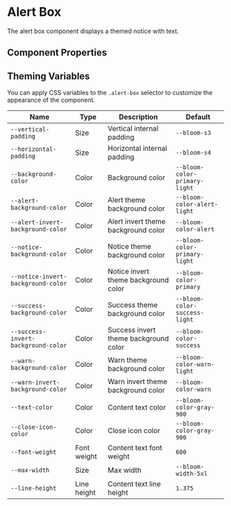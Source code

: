 
# Alert Box

The alert box component displays a themed notice with text.

<Canvas>
  <Story id="notifications-alert-box" />
</Canvas>

## Component Properties

<ArgsTable of={AlertBox} />

## Theming Variables

<Canvas>
  <Story id="notifications-alert-box--style-overrides" />
</Canvas>

You can apply CSS variables to the `.alert-box` selector to customize the appearance of the component.

| Name                                | Type        | Description                           | Default                       |
| ----------------------------------- | ----------- | ------------------------------------- | ----------------------------- |
| `--vertical-padding`                | Size        | Vertical internal padding             | `--bloom-s3`                  |
| `--horizontal-padding`              | Size        | Horizontal internal padding           | `--bloom-s4`                  |
| `--background-color`                | Color       | Background color                      | `--bloom-color-primary-light` |
| `--alert-background-color`          | Color       | Alert theme background color          | `--bloom-color-alert-light`   |
| `--alert-invert-background-color`   | Color       | Alert invert theme background color   | `--bloom-color-alert`         |
| `--notice-background-color`         | Color       | Notice theme background color         | `--bloom-color-primary-light` |
| `--notice-invert-background-color`  | Color       | Notice invert theme background color  | `--bloom-color-primary`       |
| `--success-background-color`        | Color       | Success theme background color        | `--bloom-color-success-light` |
| `--success-invert-background-color` | Color       | Success invert theme background color | `--bloom-color-success`       |
| `--warn-background-color`           | Color       | Warn theme background color           | `--bloom-color-warn-light`    |
| `--warn-invert-background-color`    | Color       | Warn invert theme background color    | `--bloom-color-warn`          |
| `--text-color`                      | Color       | Content text color                    | `--bloom-color-gray-900`      |
| `--close-icon-color`                | Color       | Close icon color                      | `--bloom-color-gray-900`      |
| `--font-weight`                     | Font weight | Content text font weight              | `600`                         |
| `--max-width`                       | Size        | Max width                             | `--bloom-width-5xl`           |
| `--line-height`                     | Line height | Content text line height              | `1.375`                       |
